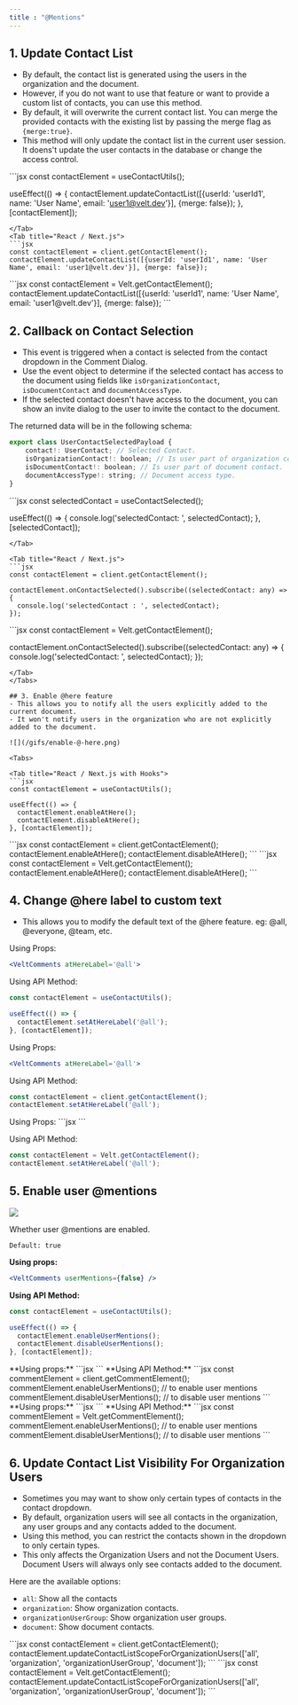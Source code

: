 ```yaml
---
title : "@Mentions"
---
```


## 1. Update Contact List
- By default, the contact list is generated using the users in the organization and the document.
- However, if you do not want to use that feature or want to provide a custom list of contacts, you can use this method.
- By default, it will overwrite the current contact list. You can merge the provided contacts with the existing list by passing the merge flag as `{merge:true}`.
- This method will only update the contact list in the current user session. It doens't update the user contacts in the database or change the access control.

<Tabs>
<Tab title="React / Next.js with Hooks">
```jsx
const contactElement = useContactUtils();

useEffect(() => {
  contactElement.updateContactList([{userId: 'userId1', name: 'User Name', email: 'user1@velt.dev'}], {merge: false});
}, [contactElement]);

```
</Tab>
<Tab title="React / Next.js">
```jsx
const contactElement = client.getContactElement();
contactElement.updateContactList([{userId: 'userId1', name: 'User Name', email: 'user1@velt.dev'}], {merge: false});
```
</Tab>

<Tab title="HTML / Other Frameworks">
```jsx
const contactElement = Velt.getContactElement();
contactElement.updateContactList([{userId: 'userId1', name: 'User Name', email: 'user1@velt.dev'}], {merge: false});
```
</Tab>
</Tabs>

## 2. Callback on Contact Selection
- This event is triggered when a contact is selected from the contact dropdown in the Comment Dialog.
- Use the event object to determine if the selected contact has access to the document using fields like `isOrganizationContact`, `isDocumentContact` and `documentAccessType`.
- If the selected contact doesn't have access to the document, you can show an invite dialog to the user to invite the contact to the document.

The returned data will be in the following schema:
```jsx
export class UserContactSelectedPayload {
    contact!: UserContact; // Selected Contact.
    isOrganizationContact!: boolean; // Is user part of organization contact.
    isDocumentContact!: boolean; // Is user part of document contact.
    documentAccessType!: string; // Document access type.
}
```

<Tabs>
<Tab title="React / Next.js with Hooks">
```jsx
const selectedContact = useContactSelected();

useEffect(() => {
  console.log('selectedContact: ', selectedContact);
}, [selectedContact]);

```
</Tab>

<Tab title="React / Next.js">
```jsx
const contactElement = client.getContactElement();

contactElement.onContactSelected().subscribe((selectedContact: any) => {
  console.log('selectedContact : ', selectedContact);
});
```
</Tab>

<Tab title="HTML / Other Frameworks">
```jsx
const contactElement = Velt.getContactElement();

contactElement.onContactSelected().subscribe((selectedContact: any) => {
  console.log('selectedContact: ', selectedContact);
});
```
</Tab>
</Tabs>

## 3. Enable @here feature
- This allows you to notify all the users explicitly added to the current document.
- It won't notify users in the organization who are not explicitly added to the document.

![](/gifs/enable-@-here.png)

<Tabs>

<Tab title="React / Next.js with Hooks">
```jsx
const contactElement = useContactUtils();

useEffect(() => {
  contactElement.enableAtHere();
  contactElement.disableAtHere();
}, [contactElement]);

```
</Tab>

<Tab title="React / Next.js">
```jsx
const contactElement = client.getContactElement();
contactElement.enableAtHere();
contactElement.disableAtHere();
```
</Tab>

<Tab title="HTML / Other Frameworks">
```jsx
const contactElement = Velt.getContactElement();
contactElement.enableAtHere();
contactElement.disableAtHere();
```
</Tab>
</Tabs>


## 4. Change @here label to custom text
- This allows you to modify the default text of the @here feature. eg: @all, @everyone, @team, etc.

<Tabs>
<Tab title="React / Next.js with Hooks">

Using Props:
```jsx
<VeltComments atHereLabel='@all'>
```

Using API Method:
```jsx
const contactElement = useContactUtils();

useEffect(() => {
  contactElement.setAtHereLabel('@all');
}, [contactElement]);
```
</Tab>

<Tab title="React / Next.js">

Using Props:
```jsx
<VeltComments atHereLabel='@all'>
```

Using API Method:

```jsx
const contactElement = client.getContactElement();
contactElement.setAtHereLabel('@all');
```
</Tab>

<Tab title="HTML / Other Frameworks">
Using Props:
```jsx
<velt-comments at-here-label="@all">
```

Using API Method:
```jsx
const contactElement = Velt.getContactElement();
contactElement.setAtHereLabel('@all');
```
</Tab>
</Tabs>


## 5. Enable user @mentions

![](/images/at-mentions.png)


Whether user @mentions are enabled.

`Default: true`


<Tabs>
<Tab title="React / Next.js with Hooks">

**Using props:**

```jsx 
<VeltComments userMentions={false} />
```
**Using API Method:**

```jsx
const contactElement = useContactUtils();

useEffect(() => {
  contactElement.enableUserMentions();
  contactElement.disableUserMentions();
}, [contactElement]);
```
</Tab>

<Tab title="React / Next.js">
**Using props:**
```jsx 
<VeltComments userMentions={false} />
```
**Using API Method:**
```jsx
const commentElement = client.getCommentElement();
commentElement.enableUserMentions(); // to enable user mentions
commentElement.disableUserMentions(); // to disable user mentions
```
</Tab>

<Tab title="HTML / Other Frameworks">
**Using props:**
```jsx 
<velt-comments user-mentions="false"></velt-comments>
```
**Using API Method:**
```jsx
const commentElement = Velt.getCommentElement();
commentElement.enableUserMentions(); // to enable user mentions
commentElement.disableUserMentions(); // to disable user mentions
```
</Tab>
</Tabs>


## 6. Update Contact List Visibility For Organization Users
- Sometimes you may want to show only certain types of contacts in the contact dropdown.
- By default, organization users will see all contacts in the organization, any user groups and any contacts added to the document.
- Using this method, you can restrict the contacts shown in the dropdown to only certain types.
- This only affects the Organization Users and not the Document Users. Document Users will always only see contacts added to the document.

Here are the available options:
* `all`: Show all the contacts
* `organization`: Show organization contacts.
* `organizationUserGroup`: Show organization user groups.
* `document`: Show document contacts.


<Tabs>
<Tab title="React / Next.js">
```jsx
const contactElement = client.getContactElement();
contactElement.updateContactListScopeForOrganizationUsers(['all', 'organization', 'organizationUserGroup', 'document']);
```
</Tab>

<Tab title="HTML / Other Frameworks">
```jsx
const contactElement = Velt.getContactElement();
contactElement.updateContactListScopeForOrganizationUsers(['all', 'organization', 'organizationUserGroup', 'document']);
```
</Tab>
</Tabs>